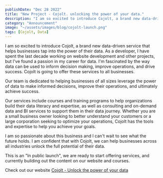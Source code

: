 ```yaml
---
publishDate: "Dec 28 2022"
title: "New Project - Cojolt. unlocking the power of your data."
description: "I am so excited to introduce Cojolt, a brand new data-driven service that helps businesses tap into the power of their data."
category: "Announcement"
image: "~/assets/images/blog/cojolt-launch.png"
tags: [Cojolt, Data]
---
```


I am so excited to introduce Cojolt, a brand new data-driven service that helps businesses tap into the power of their data. As a developer, I have spent the last decade working on website development and other projects, but I've found a passion in my career for data. I'm fascinated by the way data can be used to inform decision making, improve operations, and drive success. Cojolt is going to offer these services to all businesses.

Our team is dedicated to helping businesses of all sizes leverage the power of data to make informed decisions, improve their operations, and ultimately achieve success.

Our services include courses and training programs to help organizations build their data literacy and expertise, as well as consulting and on-demand data and BI services to support them in their data journey. Whether you are a small business owner looking to better understand your customers or a large corporation seeking to optimize your operations, Cojolt has the tools and expertise to help you achieve your goals.

I am so passionate about this business and I can't wait to see what the future holds. I am confident that with Cojolt, we can help businesses across all industries unlock the full potential of their data.

This is an "In public launch", we are ready to start offering services, and currently building out the content on our website and courses.

Check out our website [Cojolt - Unlock the power of your data](https://www.cojolt.io)
